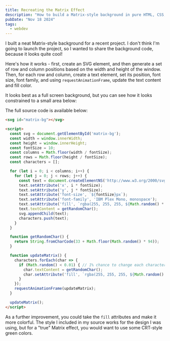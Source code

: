 ```yaml
---
title: Recreating the Matrix Effect
description: "How to build a Matrix-style background in pure HTML, CSS, and JavaScript."
pubDate: "Nov 18 2024"
tags:
  - webdev
---
```


I built a neat Matrix-style background for a recent project. I don't think I'm going to launch the project, so I wanted to share the background code, because it looks quite cool!

Here's how it works - first, create an SVG element, and then generate a set of row and column positions based on the width and height of the window. Then, for each row and column, create a text element, set its position, font size, font family, and using `requestAnimationFrame`, update the text content and fill color.

It looks best as a full screen background, but you can see how it looks constrained to a small area below:

<MatrixBackground client:only="react" />

The full source code is available below:

```html title="matrix-bg.html"
<svg id="matrix-bg"></svg>

<script>
  const svg = document.getElementById('matrix-bg');
  const width = window.innerWidth;
  const height = window.innerHeight;
  const fontSize = 10;
  const columns = Math.floor(width / fontSize);
  const rows = Math.floor(height / fontSize);
  const characters = [];

  for (let i = 0; i < columns; i++) {
    for (let j = 0; j < rows; j++) {
      const text = document.createElementNS('http://www.w3.org/2000/svg', 'text');
      text.setAttribute('x', i * fontSize);
      text.setAttribute('y', j * fontSize);
      text.setAttribute('font-size', `${fontSize}px`);
      text.setAttribute('font-family', 'IBM Plex Mono, monospace');
      text.setAttribute('fill', `rgba(255, 255, 255, ${Math.random() * 0.2 + 0.1})`);
      text.textContent = getRandomChar();
      svg.appendChild(text);
      characters.push(text);
    }
  }

  function getRandomChar() {
    return String.fromCharCode(33 + Math.floor(Math.random() * 94));
  }

  function updateMatrix() {
    characters.forEach(char => {
      if (Math.random() < 0.01) { // 1% chance to change each character
        char.textContent = getRandomChar();
        char.setAttribute('fill', `rgba(255, 255, 255, ${Math.random() * 0.2 + 0.1})`);
      }
    });
    requestAnimationFrame(updateMatrix);
  }

  updateMatrix();
</script>
```

As a further improvement, you could take the `fill` attributes and make it more colorful. The style I included in my source works for the design I was using, but for a "true" Matrix effect, you would want to use some CRT-style green colors.
